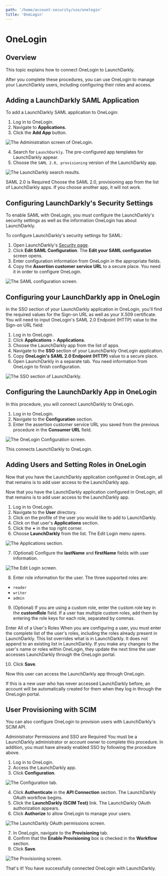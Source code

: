 ```yaml
---
path: '/home/account-security/sso/onelogin'
title: 'OneLogin'
---
```


# OneLogin

<Metadata timeToRead={props.timeToRead} lastModifiedDateFormatted={props.lastModifiedDateFormatted} />

## Overview

This topic explains how to connect OneLogin to LaunchDarkly.

After you complete these procedures, you can use OneLogin to manage your LaunchDarkly users, including configuring their roles and access.

## Adding a LaunchDarkly SAML Application

To add a LaunchDarkly SAML application to OneLogin:

1. Log in to OneLogin.
2. Navigate to **Applications**.
3. Click the **Add App** button.

![The Administration screen of OneLogin.](../../../../images/onelogin-add-app.png)

4. Search for `LaunchDarkly`. The pre-configured app templates for LaunchDarkly appear.
5. Choose the `SAML 2.0, provisioning` version of the LaunchDarkly app.

![The LaunchDarkly search results.](../../../../images/onelogin-find-app.png)

<Callout intent="alert">
  <CalloutTitle>SAML 2.0 is Required</CalloutTitle>
  <CalloutDescription>
    Choose the SAML 2.0, provisioning app from the list of LaunchDarkly apps. If you choose another app, it will not
    work.
  </CalloutDescription>
</Callout>

## Configuring LaunchDarkly's Security Settings

To enable SAML with OneLogin, you must configure the LaunchDarkly's security settings as well as the information OneLogin has about LaunchDarkly.

To configure LaunchDarkly's security settings for SAML:

1. Open LaunchDarkly's [Security page](https://app.launchdarkly.com/settings/security).
2. Click **Edit SAML Configuration**. The **Edit your SAML configuration** screen opens.
3. Enter configuration information from OneLogin in the appropriate fields.
4. Copy the **Assertion customer service URL** to a secure place. You need it in order to configure OneLogin.

![The SAML configuration screen.](../../../../images/onelogin-edit-saml-config.png)

## Configuring your LaunchDarkly app in OneLogin

In the SSO section of your LaunchDarkly application in OneLogin, you'll find the required values for the Sign-on URL as well as your X.509 certificate. You will need to input OneLogin's SAML 2.0 Endpoint (HTTP) value to the Sign-on URL field:

1. Log in to OneLogin.
2. Click **Applications** > **Applications**.
3. Choose the LaunchDarkly app from the list of apps.
4. Navigate to the **SSO** section of your LaunchDarkly OneLogin application.
5. Copy **OneLogin's SAML 2.0 Endpoint (HTTP)** value to a secure place.
6. Open LaunchDarkly in a separate tab. You need information from OneLogin to finish configuration.

![The SSO section of LaunchDarkly.](../../../../images/onelogin-enable-saml.png)

## Configuring the LaunchDarkly App in OneLogin

In this procedure, you will connect LaunchDarkly to OneLogin.

1. Log in to OneLogin.
2. Navigate to the **Configuration** section.
3. Enter the assertion customer service URL you saved from the previous procedure in the **Consumer URL** field.

![The OneLogin Configuration screen.](../../../../images/onelogin-configuration-tab.png)

This connects LaunchDarkly to OneLogin.

## Adding Users and Setting Roles in OneLogin

Now that you have the LaunchDarkly application configured in OneLogin, all that remains is to add user access to the LaunchDarkly app.

Now that you have the LaunchDarkly application configured in OneLogin, all that remains is to add user access to the LaunchDarkly app.

1. Log in to OneLogin.
2. Navigate to the **User** directory.
3. Click on the profile of the user you would like to add to LaunchDarkly.
4. Click on that user's **Applications** section.
5. Click the **+** in the top right corner.
6. Choose **LaunchDarkly** from the list. The Edit Login menu opens.

![The Applications section.](../../../../images/onelogin-test-user.png)

7. (Optional) Configure the **lastName** and **firstName** fields with user information.

![The Edit Login screen.](../../../../images/onelogin-edit-user.png)

8. Enter role information for the user. The three supported roles are:

- `reader`
- `writer`
- `admin`

9. (Optional) If you are using a custom role, enter the custom role key in the **customRole** field. If a user has multiple custom roles, add them by entering the role keys for each role, separated by commas.

<Callout intent="alert">
  <CalloutTitle>Enter All of a User's Roles</CalloutTitle>
  <CalloutDescription>
    When you are configuring a user, you must enter the complete list of the user's roles, including the roles already
    present in LaunchDarkly. This list overrides what is in LaunchDarkly. It does not append to an existing list in
    LaunchDarkly. If you make any changes to the user's name or roles within OneLogin, they update the next time the
    user accesses LaunchDarkly through the OneLogin portal.
  </CalloutDescription>
</Callout>

10. Click **Save**.

Now this user can access the LaunchDarkly app through OneLogin.

If this is a new user who has never accessed LaunchDarkly before, an account will be automatically created for them when they log in through the OneLogin portal.

## User Provisioning with SCIM

You can also configure OneLogin to provision users with LaunchDarkly's SCIM API.

<Callout intent="alert">
  <CalloutTitle>Administrator Permissions and SSO are Required</CalloutTitle>
  <CalloutDescription>
    You must be a LaunchDarkly administrator or account owner to complete this procedure. In addition, you must have
    already enabled SSO by following the procedure above.
  </CalloutDescription>
</Callout>

1. Log in to OneLogin.
2. Access the LaunchDarkly app.
3. Click **Configuration**.

![The Configuration tab.](../../../../images/onelogin-configuration-tab.png)

4. Click **Authenticate** in the **API Connection** section. The LaunchDarkly OAuth workflow begins.
5. Click the **LaunchDarkly (SCIM Test)** link. The LaunchDarkly OAuth authorization appears.
6. Click **Authorize** to allow OneLogin to manage your users.

![The LaunchDarkly OAuth permissions screen.](../../../../images/onelogin-ld-authorization.png)

7. In OneLogin, navigate to the **Provisioning** tab.
8. Confirm that the **Enable Provisioning** box is checked in the **Workflow** section.
9. Click **Save**.

![The Provisioning screen.](../../../../images/onelogin-provisioning-tab.png)

That's it! You have successfully connected OneLogin with LaunchDarkly.
